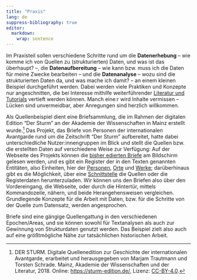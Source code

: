 ```yaml
---
title: "Praxis"
lang: de
suppress-bibliography: true
editor: 
  markdown: 
    wrap: sentence
---
```


Im Praxisteil sollen verschiedene Schritte rund um die **Datenerhebung** -- wie komme ich von Quellen zu (strukturierten) Daten, und was ist das überhaupt?
--, die **Datenaufbereitung** -- wie kann bzw.
muss ich die Daten für meine Zwecke bearbeiten -- und die **Datenanalyse** -- wozu sind die strukturierten Daten da, und was mache ich damit?
-- an einem kleinen Beispiel durchgeführt werden.
Dabei werden viele Praktiken und Konzepte nur angeschnitten, die bei Interesse mithilfe weiterführender [Literatur und Tutorials](further_resources.qmd##Tools%20für%20digital%20history) vertieft werden können.
Manch eine:r wird Inhalte vermissen -- Lücken sind unvermeidbar, aber Anregungen sind herzlich willkommen. 

Als Quellenbeispiel dient eine Briefsammlung, die im Rahmen der digitalen Edition "Der Sturm" an der Akademie der Wissenschaften in Mainz erstellt wurde.^[DER STURM. Digitale Quellenedition zur Geschichte der internationalen Avantgarde, erarbeitet und herausgegeben von Marjam Trautmann und Torsten Schrade. Mainz, Akademie der Wissenschaften und der Literatur, 2018. Online: <https://sturm-edition.de/>, Lizenz: [CC-BY-4.0](https://creativecommons.org/licenses/by/4.0/).] Das Projekt, das Briefe von Personen der internationalen Avantgarde rund um die Zeitschrift "Der Sturm" aufbereitet, hatte dabei unterschiedliche Nutzer:innengruppen im Blick und stellt die Quellen bzw. die erstellten Daten auf verschiedene Weise zur Verfügung: 
Auf der Webseite des Projekts können die [bisher edierten Briefe](https://sturm-edition.de/quellen/briefe.html) am Bildschirm gelesen werden, und es gibt ein Register der in den Texten genannten Entitäten, also Einheiten, hier der [Personen](https://sturm-edition.de/register/personen.html), [Orte](https://sturm-edition.de/register/orte.html) und [Werke](https://sturm-edition.de/register/werke.html);
darüberhinaus gibt es die Möglichkeit, über eine [Schnittstelle](https://sturm-edition.de/ressourcen/schnittstellen.html) die Quellen oder die Registerdaten herunterzuladen. 
Wir können uns den Briefen also über den Vordereingang, die Webseite, oder durch die Hintertür, mittels Kommandozeile, nähern, und beide Herangehensweisen vergleichen.
Grundlegende Konzepte für die Arbeit mit Daten, bzw. für die Schritte von der Quelle zum Datensatz, werden angesprochen.

Briefe sind eine gängige Quellengattung in den verschiedenen Epochen/Areas, und sie können sowohl für Textanalysen als auch zur Gewinnung von Strukturdaten genutzt werden. Das Beispiel zielt also auch auf eine größtmögliche Nähe zur tatsächlichen historischen Arbeit.
